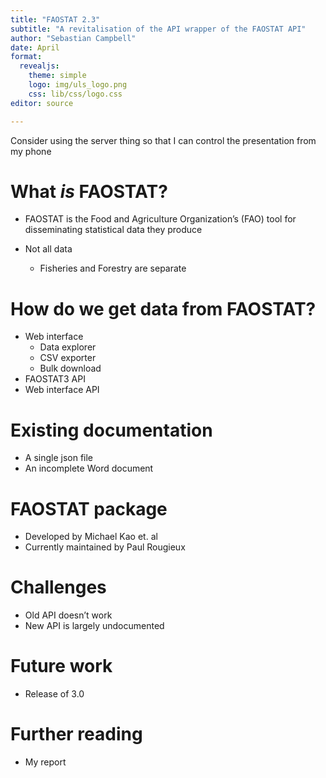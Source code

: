 ```yaml
---
title: "FAOSTAT 2.3"
subtitle: "A revitalisation of the API wrapper of the FAOSTAT API"
author: "Sebastian Campbell"
date: April  
format: 
  revealjs:
    theme: simple
    logo: img/uls_logo.png
    css: lib/css/logo.css
editor: source

---
```


::: {.notes}
Consider using the server thing so that I can control the presentation from my phone
:::

# What _is_ FAOSTAT?

- FAOSTAT is the Food and Agriculture Organization's (FAO) tool for disseminating statistical data they produce

- Not all data
  - Fisheries and Forestry are separate

# How do we get data from FAOSTAT?

- Web interface
  - Data explorer
  - CSV exporter
  - Bulk download
- FAOSTAT3 API
- Web interface API

# Existing documentation

- A single json file
- An incomplete Word document

# FAOSTAT package

- Developed by Michael Kao et. al
- Currently maintained by Paul Rougieux

# Challenges

- Old API doesn't work
- New API is largely undocumented


# Future work

- Release of 3.0

# Further reading

- My report

